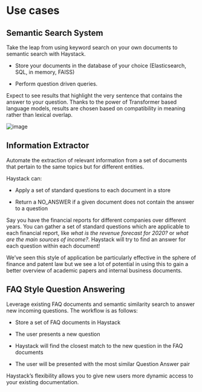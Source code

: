 # Use cases

## Semantic Search System

Take the leap from using keyword search on your own documents to semantic search with Haystack.

- Store your documents in the database of your choice (Elasticsearch, SQL, in memory, FAISS)

- Perform question driven queries.

Expect to see results that highlight the very sentence that contains the answer to your question.
Thanks to the power of Transformer based language models, results are chosen based on compatibility in meaning
rather than lexical overlap.

![image](/img/search.png)

## Information Extractor

Automate the extraction of relevant information from a set of documents that pertain to the same topics but for different entities.

Haystack can:

- Apply a set of standard questions to each document in a store

- Return a NO_ANSWER if a given document does not contain the answer to a question

Say you have the financial reports for different companies over different years.
You can gather a set of standard questions which are applicable to each financial report,
like _what is the revenue forecast for 2020?_ or _what are the main sources of income?_.
Haystack will try to find an answer for each question within each document!

We’ve seen this style of application be particularly effective in the sphere of finance and patent law
but we see a lot of potential in using this to gain a better overview of academic papers and internal business documents.

## FAQ Style Question Answering

Leverage existing FAQ documents and semantic similarity search to answer new incoming questions.
The workflow is as follows:

- Store a set of FAQ documents in Haystack

- The user presents a new question

- Haystack will find the closest match to the new question in the FAQ documents

- The user will be presented with the most similar Question Answer pair

Haystack’s flexibility allows you to give new users more dynamic access to your existing documentation.
